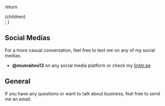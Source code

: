   return <div className="mdx-content">{children}</div>;
}

## Social Medias

For a more casual conversation, feel free to text me on any of my social medias.

- **@munraitoo13** on any social media platform or check my [linktr.ee](https://linktr.ee/munraitoo13)

## General

If you have any questions or want to talk about business, feel free to send me an email.
